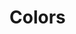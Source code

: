 

<Meta title="COLOR /Colors" />

# Colors

<ColorPalette>
	<ColorItem
		title="theme.color.primary"
		subtitle="Coral"
		colors={[color.primary]}
	/>
	<ColorItem
		title="theme.color.secondary"
		subtitle="Blue"
		colors={[color.secondary]}
	/>
	<ColorItem
		title="theme.color.tertiary"
		subtitle="Grey"
		colors={[color.tertiary]}
	/>
	<ColorItem
		title="theme.color.positive"
		subtitle="Green"
		colors={[color.positive]}
	/>
	<ColorItem
		title="theme.color.warning"
		subtitle="Ochre"
		colors={[color.warning]}
	/>
	<ColorItem
		title="theme.color.negative"
		subtitle="Red"
		colors={[color.negative]}
	/>
	<ColorItem
		title="theme.color.orange"
		subtitle="Orange"
		colors={[color.orange]}
	/>
	<ColorItem title="theme.color.gold" subtitle="Gold" colors={[color.gold]} />
	<ColorItem
		title="theme.color.green"
		subtitle="Green"
		colors={[color.green]}
	/>
	<ColorItem
		title="theme.color.seafoam"
		subtitle="Seafoam"
		colors={[color.seafoam]}
	/>
	<ColorItem
		title="theme.color.purple"
		subtitle="Purple"
		colors={[color.purple]}
	/>
	<ColorItem
		title="theme.color.ultraviolet"
		subtitle="Ultraviolet"
		colors={[color.ultraviolet]}
	/>
	<ColorItem
		title="Monochrome"
		colors={[
			color.darkest,
			color.darker,
			color.dark,
			color.mediumdark,
			color.medium,
			color.mediumlight,
			color.light,
			color.lighter,
			color.lightest,
		]}
	/>
</ColorPalette>